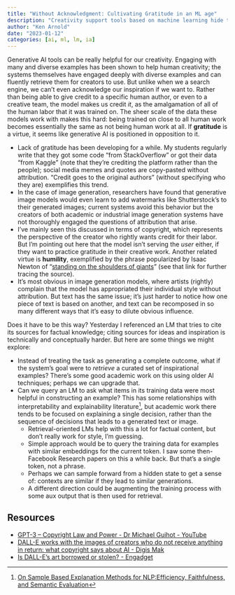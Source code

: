 ```yaml
---
title: "Without Acknowledgment: Cultivating Gratitude in an ML age"
description: "Creativity support tools based on machine learning hide the human authors that contributed to the work. Does it have to be that way?"
author: "Ken Arnold"
date: "2023-01-12"
categories: [ai, ml, lm, ia]
---
```


Generative AI tools can be really helpful for our creativity. Engaging with many and diverse examples has been shown to help human creativity; the systems themselves have engaged deeply with diverse examples and can fluently retrieve them for creators to use. But unlike when we a search engine, we can't even acknowledge our inspiration if we want to. Rather than being able to give credit to a specific human author, or even to a creative team, the model makes us credit *it*, as the amalgamation of all of the human labor that it was trained on. The sheer scale of the data these models work with makes this hard: being trained on close to all human work becomes essentially the same as not being human work at all. If **gratitude** is a virtue, it seems like generative AI is positioned in opposition to it.

- Lack of gratitude has been developing for a while. My students regularly write that they got some code "from StackOverflow" or got their data "from Kaggle" (note that they're crediting the platform rather than the people); social media memes and quotes are copy-pasted without attribution. "Credit goes to the original authors" (without specifying who they are) exemplifies this trend.
- In the case of image generation, researchers have found that generative image models would even learn to add watermarks like Shutterstock's to their generated images; current systems avoid this behavior but the creators of both academic or industrial image generation systems have not thoroughly engaged the questions of attribution that arise.
- I've mainly seen this discussed in terms of copyright, which represents the perspective of the creator who rightly wants credit for their labor. But I'm pointing out here that the model isn't serving the *user* either, if they want to practice gratitude in their creative work. Another related virtue is **humility**, exemplified by the phrase popularized by Isaac Newton of "[standing on the shoulders of giants](https://en.wikipedia.org/wiki/Standing_on_the_shoulders_of_giants)" (see that link for further tracing the source).
- It's most obvious in image generation models, where artists (rightly) complain that the model has appropriated their individual style without attribution. But text has the same issue; it's just harder to notice how one piece of text is based on another, and text can be recomposed in so many different ways that it's easy to dilute obvious influence.

Does it have to be this way? Yesterday I referenced an LM that tries to cite its sources for factual knowledge; citing sources for ideas and inspiration is technically and conceptually harder. But here are some things we might explore:

- Instead of treating the task as generating a complete outcome, what if the system's goal were to *retrieve* a curated set of inspirational examples? There's some good academic work on this using older AI techniques; perhaps we can upgrade that.
- Can we query an LM to ask what items in its training data were most helpful in constructing an example? This has some relationships with interpretability and explainability literature^[[On Sample Based Explanation Methods for NLP:Efficiency, Faithfulness, and Semantic Evaluation](https://arxiv.org/abs/2106.04753)], but academic work there tends to be focused on explaining a single decision, rather than the sequence of decisions that leads to a generated text or image.
    - Retrieval-oriented LMs help with this a lot for factual content, but don't really work for style, I'm guessing.
    - Simple approach would be to query the training data for examples with similar embeddings for the current token. I saw some then-Facebook Research papers on this a while back. But that's a single token, not a phrase.
    - Perhaps we can sample forward from a hidden state to get a sense of: contexts are similar if they lead to similar generations.
    - A different direction could be augmenting the training process with some aux output that is then used for retrieval.

## Resources

- [GPT-3 -- Copyright Law and Power - Dr Michael Guihot - YouTube](https://www.youtube.com/watch?v=rjJjXM3qcKE)
- [DALL-E works with the images of creators who do not receive anything in return: what copyright says about AI - Digis Mak](https://digismak.com/dall-e-works-with-the-images-of-creators-who-do-not-receive-anything-in-return-what-copyright-says-about-ai/)
- [Is DALL-E's art borrowed or stolen? - Engadget](https://www.engadget.com/dall-e-generative-ai-tracking-data-privacy-160034656.html)

